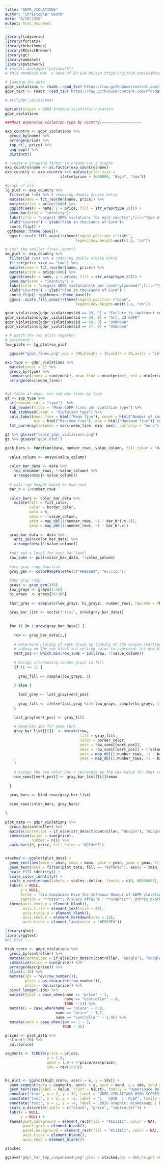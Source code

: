---
title: "GDPR_VIOLATIONS"
author: "Christopher Okoth"
date: "8/26/2020"
output: html_document
---
```{r}
library(tidyverse)
library(forcats)
library(hrbrthemes)
library(RColorBrewer)
library(gt)
library(webshot)
library(patchwork)
# install.packages("patchwork")
# this notebook was  a work of DR Eva Murzyn https://github.com/EvaMurzyn
```


```{r}
# loading the data 
gdpr_violations <- readr::read_tsv('https://raw.githubusercontent.com/rfordatascience/tidytuesday/master/data/2020/2020-04-21/gdpr_violations.tsv')
gdpr_text <- readr::read_tsv('https://raw.githubusercontent.com/rfordatascience/tidytuesday/master/data/2020/2020-04-21/gdpr_text.tsv')

# str(gdpr_violations)

options(scipen = 999) #remove scientific notation
gdpr_violations
```





```{r}
###Most expensive violation type by country!------------------

exp_country <- gdpr_violations %>% 
  group_by(name) %>% 
  arrange(price) %>% 
  top_n(1, price) %>% 
  ungroup() %>% 
  distinct()

```




```{r}
# create a grouping factor to create our 2 graphs
exp_country$name <- as.factor(exp_country$name)
exp_country <- exp_country %>% mutate(price_size = 
                         ifelse(price > 2000000, "High", "Low")) 

```





```{r fig.width=10}
#graph of all
lg_plot <- exp_country %>% 
  filter(id !=8) %>% # removing double Greece entry
  mutate(name = fct_reorder(name, price)) %>%
  mutate(price = price/1000) %>% 
  ggplot(aes(x = name, y = price, fill = str_wrap(type,30))) +
  geom_bar(stat = "identity")+
  labs(title = "Largest GDPR violations for each country",fill="Type of Violation") +
  xlab("Country") + ylab("Fine in thousands of Euro")+
  coord_flip() +
 ggthemes::theme_base()+
  ggsci::scale_fill_aaas()+theme(legend.position ="right",
                                legend.key.height=unit(1.5, "cm"))
```










```{r fig.width=10}
# just the smaller fines [zoom!]
sm_plot <- exp_country %>% 
  filter(id !=8) %>% # removing double Greece entry
  filter(price_size == "Low") %>% 
  mutate(name = fct_reorder(name, price)) %>%
  mutate(price = price/1000) %>% 
  ggplot(aes(x = name, y = price, fill = str_wrap(type,30))) +
  geom_bar(stat = "identity") +
  labs(title = "Largest GDPR violations\n per country[zoomed]",fill="Type of violation") +
  xlab("Country") + ylab("Fine in thousands of Euro") +
  coord_flip() +ggthemes::theme_base()+
  ggsci::scale_fill_aaas()+theme(legend.position ="none",
                                legend.key.height=unit(1.4, "cm"))
```







```{r}
gdpr_violations[gdpr_violations$id == 99, 9] = "Failure to implement sufficient measures to ensure information security"
gdpr_violations[gdpr_violations$id == 99, 8] = "Art. 32 GDPR"
gdpr_violations[gdpr_violations$id == 89, 9] = "Unknown"
gdpr_violations[gdpr_violations$id == 37, 9] = "Unknown"

```



```{r fig.width=15}
# # patch the two plots together
# patchwork::
two_plots <- lg_plot+sm_plot

  ggsave("gdpr_fines.png",dpi = 400,height = 10,width = 20,units = "in")
```



```{r}
exp_type <- gdpr_violations %>% 
  mutate(count = 1) %>% 
  group_by(type) %>%
  summarise(count = sum(count), mean_fine = mean(price), min = min(price), max = max(price)) %>% 
  arrange(desc(mean_fine))


#gt table of mean, min and max fines by type
gt <- exp_type %>% 
  gt(rowname_col = "type")  %>% 
  tab_header(title = "Mean GDPR fines per violation type") %>% 
  tab_stubhead(label = "Violation type") %>% 
  cols_label(mean_fine = html("Mean fine"), count = html("Number of incidents"), 
             min = html("Minimum fine"), max = html("Maximum fine")) %>% 
  fmt_currency(columns = vars(mean_fine, min, max), currency = "euro")

gt %>% gtsave("table_gdpr_violations.png")
gt %>% gtsave("gdpr.html")
```



```{r}
pack_bars <- function(data, number_rows, value_column, fill_color = "#4B384C", border_color = "white") {
  
  value_column <- ensym(value_column)  
  
  color_bar_data <- data %>% 
    top_n(number_rows, !!value_column) %>% 
    arrange(desc(!!value_column))
  
  # calc row height based on num rows
  bar_h = 1/number_rows
  
  color_bars <- color_bar_data %>% 
    mutate(fill = fill_color,
           color = border_color,
           xmin = 0,
           xmax = !!value_column,
           ymin = map_dbl(1:number_rows, ~1 - bar_h*(.x-1)),
           ymax = map_dbl(1:number_rows, ~1 - bar_h*.x))
  
  gray_bar_data <- data %>% 
    anti_join(color_bar_data) %>% 
    arrange(desc(!!value_column))
  
  #get max x level for each bar level
  row_sums <- pull(color_bar_data, !!value_column)
  
  #gen gray ramp function
  gray_gen <- colorRampPalette(c("#E8E8E8", "#cccccc"))
  
  #gen gray ramp
  grays <- gray_gen(105)
  low_grays <- grays[1:50]
  hi_grays  <- grays[56:105]
  
  last_gray <- sample(c(low_grays, hi_grays), number_rows, replace = TRUE)
  
  gray_bar_list <- vector('list', nrow(gray_bar_data))
  
  
  for (i in 1:nrow(gray_bar_data)) {
    
    row <- gray_bar_data[i,]
    
    # Determine placing of each block by looking at the minium starting values of colored bars
    # adding on the new block and setting value to represent the new block length
    vert_pos <- which.min(row_sums + pull(row, !!value_column))
    
    # Assign alternating random grays to fill
    if (i == 1) {
      
      gray_fill <- sample(low_grays, 1)
      
    } else {
      
      last_gray <- last_gray[vert_pos]
      
      gray_fill <- ifelse(last_gray %in% low_grays, sample(hi_grays, 1), sample(low_grays, 1))
    }
    
    last_gray[vert_pos] <- gray_fill
    
    # Generate aes for geom_rect
    gray_bar_list[[i]]  <- mutate(row, 
                                  fill = gray_fill,
                                  color = border_color,
                                  xmin = row_sums[[vert_pos]],
                                  xmax = row_sums[[vert_pos]] + !!value_column,
                                  ymin = map_dbl(1:number_rows, ~1 - bar_h*(.x-1))[[vert_pos]],
                                  ymax = map_dbl(1:number_rows, ~1 - bar_h*.x)[[vert_pos]]
    )
    
    # Assign the new color_bar + rectangle as the max value for that row 
    row_sums[[vert_pos]] <- gray_bar_list[[i]]$xmax
    
  }
  
  gray_bars <- bind_rows(gray_bar_list)
  
  bind_rows(color_bars, gray_bars)
  
}
```


```{r fig.width=10}
plot_data <- gdpr_violations %>% 
  group_by(controller) %>% 
  mutate(controller = if_else(str_detect(controller, "Google"), "Google", controller)) %>% 
  summarize(price = sum(price),
            number = n()) %>% 
  pack_bars(6, price, fill_color = "#2f9c95")


stacked <- ggplot(plot_data) +
  geom_rect(aes(xmin = xmin, xmax = xmax, ymin = ymin, ymax = ymax, fill = fill, color = "green"), size = 0.2) +
  geom_text(data = filter(plot_data, fill == "#2f9c95"), aes(x = xmin, y = (ymin + ymax)/2, label = controller, color = "white"), family = "Oswald",  nudge_x = 100000, hjust = 0, size = 5) +
  scale_fill_identity() +
  scale_color_identity() +
  scale_x_continuous(labels = scales::dollar, limits = c(0, 60000000), breaks = seq(0, 60000000, 10000000)) +
  labs(x = NULL,
       y = NULL,
       title = "Six Companies Have the Infamous Honour of GDPR Violations High Scores",
       caption = "**Data**: Privacy Affairs | **Graphic**: @chris_okoth") +
  theme(axis.text.y = element_blank(),
        axis.title = element_text(size = 26),
        axis.ticks.y = element_blank(),
        axis.text.x = element_markdown(size = 12),
        axis.ticks = element_line(color = "#E5E9F0"))

library(glue)
library(ggtext)
#HS Plot ----
```



```{r}
high_score <- gdpr_violations %>% 
  group_by(controller) %>% 
  mutate(controller = if_else(str_detect(controller, "Google"), "Google", controller)) %>% 
  summarize(price = sum(price)) %>% 
  arrange(desc(price)) %>% 
  slice(1:10) %>% 
  mutate(idx = rev(row_number()),
         place = as.character(row_number()),
         price = dollar(price)) %>% 
  pivot_longer(-idx) %>% 
  mutate(hjust = case_when(name == "price" ~ 1,
                           name == "controller" ~ 0,
                           TRUE ~ 1)) %>% 
  mutate(x = case_when(name == "place" ~ 0.9,
                       name == "price" ~ 1.7,
                       name == "controller" ~ 1.9)) %>% 
  mutate(xend = case_when(idx == 1 ~ 5,
                          TRUE ~ 3))

prices <- plot_data %>% 
  slice(1:10) %>% 
  pull(price)

segments <- tibble(price = prices,
                   x = 1.9,
                   xend = 1.9 + 4*price/max(price),
                   idx = rev(1:10))


hs_plot <- ggplot(high_score, aes(x = x, y = idx)) +
  geom_segment(data = segments, aes(x = x, xend = xend, y = idx, yend = idx), color = "#2f9c95", size = 9, alpha = 0.5) +
  geom_text(aes(label = value, hjust = hjust), family = "Hyperspace Bold", color = "white", size = 6) +
  annotate("text", x = 2, y = 12, label = "GDPR VIOLATIONS HIGH SCORES", family = "Hyperspace Bold", color = "white", size = 8) +
  annotate("text", x = 2, y = -2, label = "1   COIN  1  PLAY", family = "Hyperspace Bold", color = "white", size = 8) +
  annotate("text", x = 2, y = -4, label = "2020 Graphic: @jakekaupp | Data: Privacy Affairs", family = "Hyperspace Bold", color = "white", size = 4) +
  scale_x_discrete(limits = c("place", "price", "controller")) +
  labs(x = NULL,
       y = NULL) +
  theme(plot.background = element_rect(fill = "#111111", color = NA),
        panel.grid = element_blank(),
        panel.background = element_rect(fill = "#111111", color = NA),
        axis.ticks = element_blank(),
        axis.text = element_blank())

stacked

ggsave("gdpr_for_top_companies4.png",plot = stacked,dpi = 600,height =8,width =10,units = "in")
```

